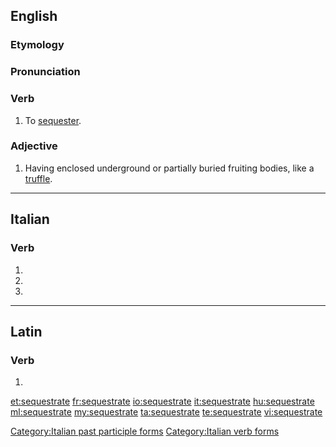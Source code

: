 ==English==

===Etymology===
{{rfe}}

===Pronunciation===
{{rfp|lang=en}}

===Verb===
{{en-verb|sequestrat|ing}}

# To [[sequester]].

===Adjective===
{{en-adj|-}}

# {{context|mycology|lang=en}} Having enclosed underground or partially buried fruiting bodies, like a [[truffle]].

----

==Italian==

===Verb===
{{head|it}}

# {{conjugation of|sequestrare||2|p|pres|ind|lang=it}}
# {{conjugation of|sequestrare||2|p|imp|lang=it}}
# {{feminine plural of|sequestrato|lang=it}}

[[Category:Italian past participle forms]]
[[Category:Italian verb forms]]

----

==Latin==

===Verb===
{{la-verb-form|sequestrāte}}

# {{conjugation of|sequestrō||2|p|pres|act|imp|lang=la}}

[[et:sequestrate]]
[[fr:sequestrate]]
[[io:sequestrate]]
[[it:sequestrate]]
[[hu:sequestrate]]
[[ml:sequestrate]]
[[my:sequestrate]]
[[ta:sequestrate]]
[[te:sequestrate]]
[[vi:sequestrate]]
